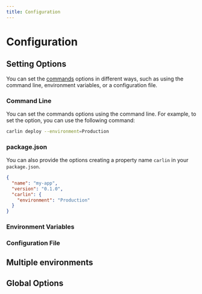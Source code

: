 ```yaml
---
title: Configuration
---
```




# Configuration

## Setting Options

You can set the [<Carlin /> commands](/docs/carlin/commands) options in different ways, such as using the command line, environment variables, or a configuration file.

### Command Line

You can set the <Carlin /> commands options using the command line. For example, to set the <OptionAliasesInline
  options={cliOptions}
  option="environment"
  to="/docs/carlin/configuration#global-options"
/> option, you can use the following command:

```bash
carlin deploy --environment=Production
```

### package.json

You can also provide the options creating a property name `carlin` in your `package.json`.

```json
{
  "name": "my-app",
  "version": "0.1.0",
  "carlin": {
    "environment": "Production"
  }
}
```

### Environment Variables

<InnerHTML html={cliEnvironmentVariablesComment} />

### Configuration File

<InnerHTML html={cliConfigFileComment} />

## Multiple environments

<InnerHTML html={cliMultipleEnvironmentsComment} />

## Global Options

<OptionsTable options={cliOptions} />
